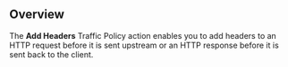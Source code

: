 ## Overview

The **Add Headers** Traffic Policy action enables you to add headers to an HTTP 
request before it is sent upstream or an HTTP response before it is sent back to 
the client.